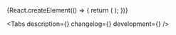

<Meta title='Components/Forms/Inputs/DateTimeInput' component={DateTimeInput} id='DateTimeInput' />

<!-- Canvas -->

<Story name='DateTimeInput'>
    {React.createElement(() => {
        return (
            <DateTimeInput
                block={boolean('block', false)}
                size={select('size', ['s', 'm', 'l'], 's')}
                error={text('error', '')}
                hint={text('hint', '')}
                label={text('label', '')}
                picker={boolean('picker', false)}
                clear={boolean('clear', false)}
                defaultMonth={number('defaultMonth', undefined)}
            />
        );
    })}
</Story>

<!-- Docs -->

<ComponentHeader
    name='DateTimeInput'
    version={version}
    package='@alfalab/core-components/date-time-input'
    children='Поле для указания диапазона даты и времени.'
/>

<Tabs description={<Description />} changelog={<Changelog />} development={<Development />} />
